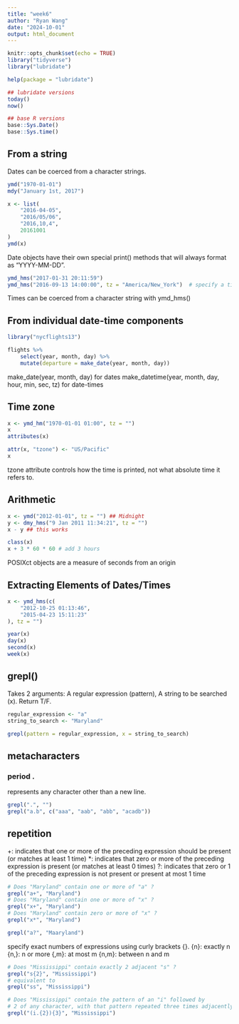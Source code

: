 ```yaml
---
title: "week6"
author: "Ryan Wang"
date: "2024-10-01"
output: html_document
---
```


```r
knitr::opts_chunk$set(echo = TRUE)
library("tidyverse")
library("lubridate")
```

```r
help(package = "lubridate")
```

```r
## lubridate versions
today()
now()

## base R versions
base::Sys.Date()
base::Sys.time()
```

## From a string
Dates can be coerced from a character strings.
```r
ymd("1970-01-01")
mdy("January 1st, 2017")

x <- list(
    "2016-04-05",
    "2016/05/06",
    "2016,10,4",
    20161001
)
ymd(x)
```
Date objects have their own special print() methods that will always format as “YYYY-MM-DD”.

```r
ymd_hms("2017-01-31 20:11:59")
ymd_hms("2016-09-13 14:00:00", tz = "America/New_York")  # specify a time zone.
```
Times can be coerced from a character string with ymd_hms()

## From individual date-time components
```r
library("nycflights13")

flights %>%
    select(year, month, day) %>%
    mutate(departure = make_date(year, month, day))
```
make_date(year, month, day) for dates
make_datetime(year, month, day, hour, min, sec, tz) for date-times

## Time zone
```r
x <- ymd_hm("1970-01-01 01:00", tz = "")
x
attributes(x)

attr(x, "tzone") <- "US/Pacific"
x
```
tzone attribute controls how the time is printed, not what absolute time it refers to.

## Arithmetic
```r
x <- ymd("2012-01-01", tz = "") ## Midnight
y <- dmy_hms("9 Jan 2011 11:34:21", tz = "")
x - y ## this works

class(x)
x + 3 * 60 * 60 # add 3 hours
```
POSIXct objects are a measure of seconds from an origin

## Extracting Elements of Dates/Times
```r
x <- ymd_hms(c(
    "2012-10-25 01:13:46",
    "2015-04-23 15:11:23"
), tz = "")

year(x)
day(x)
second(x)
week(x)
```

## grepl()
Takes 2 arguments: A regular expression (pattern), A string to be searched (x). Return T/F.
```r
regular_expression <- "a"
string_to_search <- "Maryland"

grepl(pattern = regular_expression, x = string_to_search)
```

## metacharacters
### period .
represents any character other than a new line.
```r
grepl(".", "")
grepl("a.b", c("aaa", "aab", "abb", "acadb"))
```

## repetition
+: indicates that one or more of the preceding expression should be present (or matches at least 1 time)
*: indicates that zero or more of the preceding expression is present (or matches at least 0 times)
?: indicates that zero or 1 of the preceding expression is not present or present at most 1 time
```r
# Does "Maryland" contain one or more of "a" ?
grepl("a+", "Maryland")
# Does "Maryland" contain one or more of "x" ?
grepl("x+", "Maryland")
# Does "Maryland" contain zero or more of "x" ?
grepl("x*", "Maryland")

grepl("a?", "Maaryland")
```

specify exact numbers of expressions using curly brackets {}.
{n}: exactly n
{n,}: n or more
{,m}: at most m
{n,m}: between n and m
```r
# Does "Mississippi" contain exactly 2 adjacent "s" ?
grepl("s{2}", "Mississippi")
# equivalent to
grepl("ss", "Mississippi")

# Does "Mississippi" contain the pattern of an "i" followed by
# 2 of any character, with that pattern repeated three times adjacently?
grepl("(i.{2}){3}", "Mississippi")
```

